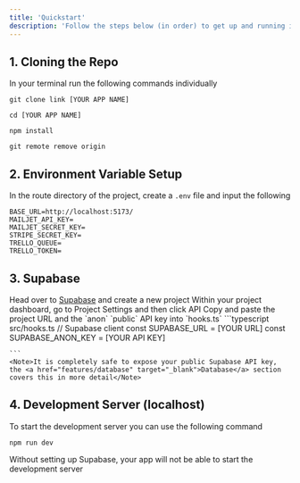 ```yaml
---
title: 'Quickstart'
description: 'Follow the steps below (in order) to get up and running in 5 minutes!'
---
```


## 1. Cloning the Repo
In your terminal run the following commands individually

```terminal terminal
git clone link [YOUR APP NAME]
```
```terminal terminal
cd [YOUR APP NAME]
```
```terminal terminal
npm install
```
```terminal terminal
git remote remove origin
```

## 2. Environment Variable Setup
In the route directory of the project, create a `.env` file and input the following
```terminal .env
BASE_URL=http://localhost:5173/
MAILJET_API_KEY=
MAILJET_SECRET_KEY=
STRIPE_SECRET_KEY=
TRELLO_QUEUE=
TRELLO_TOKEN=
```

## 3. Supabase
<Steps>
  <Step title="Start a project">
    Head over to <a href="https://supabase.com" target="_blank">Supabase</a> and create a new project
  </Step>
  <Step title="Get API credentials">
    Within your project dashboard, go to Project Settings and then click API
  </Step>
  <Step title="Paste into app">
    Copy and paste the project URL and the `anon` `public` API key into `hooks.ts`
    ```typescript src/hooks.ts
    // Supabase client
    const SUPABASE_URL = [YOUR URL]
    const SUPABASE_ANON_KEY = [YOUR API KEY]

    ```
    <Note>It is completely safe to expose your public Supabase API key, the <a href="features/database" target="_blank">Database</a> section covers this in more detail</Note>
  </Step>
</Steps>

## 4. Development Server (localhost)
To start the development server you can use the following command
```terminal terminal
npm run dev
```
<Warning>Without setting up Supabase, your app will not be able to start the development server</Warning>
